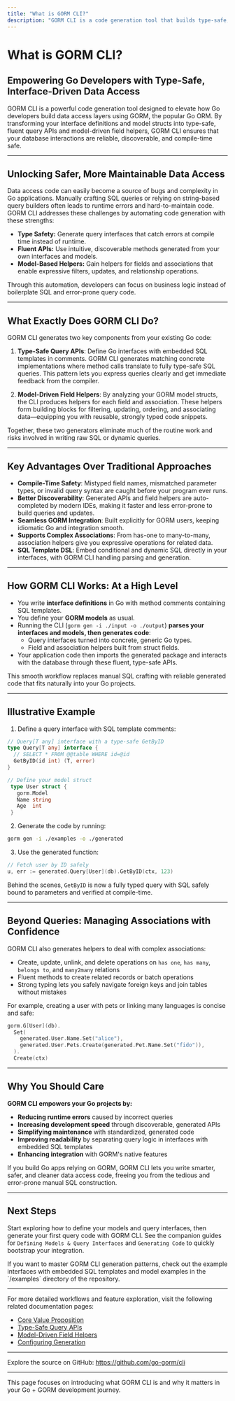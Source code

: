 ```yaml
---
title: "What is GORM CLI?"
description: "GORM CLI is a code generation tool that builds type-safe, interface-driven query APIs and model-based field helpers for GORM. It empowers Go developers to write more reliable and discoverable data access layers through automated code generation, enforcing compile-time safety and fluent API styles."
---
```


# What is GORM CLI?

## Empowering Go Developers with Type-Safe, Interface-Driven Data Access

GORM CLI is a powerful code generation tool designed to elevate how Go developers build data access layers using GORM, the popular Go ORM. By transforming your interface definitions and model structs into type-safe, fluent query APIs and model-driven field helpers, GORM CLI ensures that your database interactions are reliable, discoverable, and compile-time safe.

---

## Unlocking Safer, More Maintainable Data Access

Data access code can easily become a source of bugs and complexity in Go applications. Manually crafting SQL queries or relying on string-based query builders often leads to runtime errors and hard-to-maintain code. GORM CLI addresses these challenges by automating code generation with these strengths:

- **Type Safety:** Generate query interfaces that catch errors at compile time instead of runtime.
- **Fluent APIs:** Use intuitive, discoverable methods generated from your own interfaces and models.
- **Model-Based Helpers:** Gain helpers for fields and associations that enable expressive filters, updates, and relationship operations.

Through this automation, developers can focus on business logic instead of boilerplate SQL and error-prone query code.

---

## What Exactly Does GORM CLI Do?

GORM CLI generates two key components from your existing Go code:

1. **Type-Safe Query APIs**: Define Go interfaces with embedded SQL templates in comments. GORM CLI generates matching concrete implementations where method calls translate to fully type-safe SQL queries. This pattern lets you express queries clearly and get immediate feedback from the compiler.

2. **Model-Driven Field Helpers**: By analyzing your GORM model structs, the CLI produces helpers for each field and association. These helpers form building blocks for filtering, updating, ordering, and associating data—equipping you with reusable, strongly typed code snippets.

Together, these two generators eliminate much of the routine work and risks involved in writing raw SQL or dynamic queries.

---

## Key Advantages Over Traditional Approaches

- **Compile-Time Safety**: Mistyped field names, mismatched parameter types, or invalid query syntax are caught before your program ever runs.
- **Better Discoverability**: Generated APIs and field helpers are auto-completed by modern IDEs, making it faster and less error-prone to build queries and updates.
- **Seamless GORM Integration**: Built explicitly for GORM users, keeping idiomatic Go and integration smooth.
- **Supports Complex Associations**: From has-one to many-to-many, association helpers give you expressive operations for related data.
- **SQL Template DSL**: Embed conditional and dynamic SQL directly in your interfaces, with GORM CLI handling parsing and generation.

---

## How GORM CLI Works: At a High Level

- You write **interface definitions** in Go with method comments containing SQL templates.
- You define your **GORM models** as usual.
- Running the CLI (`gorm gen -i ./input -o ./output`) **parses your interfaces and models, then generates code**:
  - Query interfaces turned into concrete, generic Go types.
  - Field and association helpers built from struct fields.
- Your application code then imports the generated package and interacts with the database through these fluent, type-safe APIs.

This smooth workflow replaces manual SQL crafting with reliable generated code that fits naturally into your Go projects.

---

## Illustrative Example

1. Define a query interface with SQL template comments:

```go
// Query[T any] interface with a type-safe GetByID
type Query[T any] interface {
  // SELECT * FROM @@table WHERE id=@id
  GetByID(id int) (T, error)
}

// Define your model struct
 type User struct {
   gorm.Model
   Name string
   Age  int
 }
```

2. Generate the code by running:

```bash
gorm gen -i ./examples -o ./generated
```

3. Use the generated function:

```go
// Fetch user by ID safely
u, err := generated.Query[User](db).GetByID(ctx, 123)
```

Behind the scenes, `GetByID` is now a fully typed query with SQL safely bound to parameters and verified at compile-time.

---

## Beyond Queries: Managing Associations with Confidence

GORM CLI also generates helpers to deal with complex associations:

- Create, update, unlink, and delete operations on `has one`, `has many`, `belongs to`, and `many2many` relations
- Fluent methods to create related records or batch operations
- Strong typing lets you safely navigate foreign keys and join tables without mistakes

For example, creating a user with pets or linking many languages is concise and safe:

```go
gorm.G[User](db).
  Set(
    generated.User.Name.Set("alice"),
    generated.User.Pets.Create(generated.Pet.Name.Set("fido")),
  ).
  Create(ctx)
```

---

## Why You Should Care

**GORM CLI empowers your Go projects by:**

- **Reducing runtime errors** caused by incorrect queries
- **Increasing development speed** through discoverable, generated APIs
- **Simplifying maintenance** with standardized, generated code
- **Improving readability** by separating query logic in interfaces with embedded SQL templates
- **Enhancing integration** with GORM's native features

If you build Go apps relying on GORM, GORM CLI lets you write smarter, safer, and cleaner data access code, freeing you from the tedious and error-prone manual SQL construction.

---

## Next Steps

Start exploring how to define your models and query interfaces, then generate your first query code with GORM CLI. See the companion guides for `Defining Models & Query Interfaces` and `Generating Code` to quickly bootstrap your integration.

<Tip>
If you want to master GORM CLI generation patterns, check out the example interfaces with embedded SQL templates and model examples in the `/examples` directory of the repository.
</Tip>

---

For more detailed workflows and feature exploration, visit the following related documentation pages:

- [Core Value Proposition](../intro-value/value-prop-benefits)
- [Type-Safe Query APIs](../feature-tour/query-api-overview)
- [Model-Driven Field Helpers](../feature-tour/field-helper-overview)
- [Configuring Generation](../feature-tour/customization-config)


---

Explore the source on GitHub: https://github.com/go-gorm/cli

---

This page focuses on introducing what GORM CLI is and why it matters in your Go + GORM development journey.



